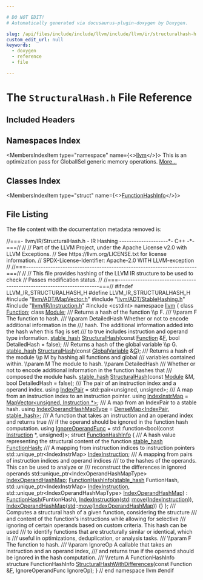 ```yaml
---

# DO NOT EDIT!
# Automatically generated via docusaurus-plugin-doxygen by Doxygen.

slug: /api/files/include/include/llvm/include/llvm/ir/structuralhash-h
custom_edit_url: null
keywords:
  - doxygen
  - reference
  - file

---
```





# The `StructuralHash.h` File Reference

<DoxygenPage pluginConfig={pluginConfig}>



## Included Headers

<IncludesList>
<IncludesListItem
  filePath="llvm/ADT/MapVector.h"
  permalink="/docs/api/files/include/include/llvm/include/llvm/adt/mapvector-h"
  isLocal="true" />
<IncludesListItem
  filePath="llvm/ADT/StableHashing.h"
  permalink="/docs/api/files/include/include/llvm/include/llvm/adt/stablehashing-h"
  isLocal="true" />
<IncludesListItem
  filePath="llvm/IR/Instruction.h"
  permalink="/docs/api/files/include/include/llvm/include/llvm/ir/instruction-h"
  isLocal="true" />
<IncludesListItem
  filePath="cstdint"
  permalink=""
  isLocal="false" />
</IncludesList>

## Namespaces Index

<MembersIndex>

<MembersIndexItem
  type="namespace"
  name={<><a href="/docs/api/namespaces/llvm">llvm</a></>}>
This is an optimization pass for GlobalISel generic memory operations. <a href="/docs/api/namespaces/llvm/#details">More...</a>
</MembersIndexItem>

</MembersIndex>

## Classes Index

<MembersIndex>

<MembersIndexItem
  type="struct"
  name={<><a href="/docs/api/structs/llvm/functionhashinfo">FunctionHashInfo</a></>}>
</MembersIndexItem>

</MembersIndex>


## File Listing

The file content with the documentation metadata removed is:

<ProgramListing>

<Link id="l00001" /><CodeLine lineNumber="1"><Highlight kind="comment">//===- llvm/IR/StructuralHash.h - IR Hashing --------------------&#42;- C++ -&#42;-===//</Highlight><Highlight kind="normal"></Highlight></CodeLine>
<Link id="l00002" /><CodeLine lineNumber="2"><Highlight kind="normal"></Highlight><Highlight kind="comment">//</Highlight><Highlight kind="normal"></Highlight></CodeLine>
<Link id="l00003" /><CodeLine lineNumber="3"><Highlight kind="normal"></Highlight><Highlight kind="comment">// Part of the LLVM Project, under the Apache License v2.0 with LLVM Exceptions.</Highlight><Highlight kind="normal"></Highlight></CodeLine>
<Link id="l00004" /><CodeLine lineNumber="4"><Highlight kind="normal"></Highlight><Highlight kind="comment">// See https://llvm.org/LICENSE.txt for license information.</Highlight><Highlight kind="normal"></Highlight></CodeLine>
<Link id="l00005" /><CodeLine lineNumber="5"><Highlight kind="normal"></Highlight><Highlight kind="comment">// SPDX-License-Identifier: Apache-2.0 WITH LLVM-exception</Highlight><Highlight kind="normal"></Highlight></CodeLine>
<Link id="l00006" /><CodeLine lineNumber="6"><Highlight kind="normal"></Highlight><Highlight kind="comment">//</Highlight><Highlight kind="normal"></Highlight></CodeLine>
<Link id="l00007" /><CodeLine lineNumber="7"><Highlight kind="normal"></Highlight><Highlight kind="comment">//===----------------------------------------------------------------------===//</Highlight><Highlight kind="normal"></Highlight></CodeLine>
<Link id="l00008" /><CodeLine lineNumber="8"><Highlight kind="normal"></Highlight><Highlight kind="comment">//</Highlight><Highlight kind="normal"></Highlight></CodeLine>
<Link id="l00009" /><CodeLine lineNumber="9"><Highlight kind="normal"></Highlight><Highlight kind="comment">// This file provides hashing of the LLVM IR structure to be used to check</Highlight><Highlight kind="normal"></Highlight></CodeLine>
<Link id="l00010" /><CodeLine lineNumber="10"><Highlight kind="normal"></Highlight><Highlight kind="comment">// Passes modification status.</Highlight><Highlight kind="normal"></Highlight></CodeLine>
<Link id="l00011" /><CodeLine lineNumber="11"><Highlight kind="normal"></Highlight><Highlight kind="comment">//</Highlight><Highlight kind="normal"></Highlight></CodeLine>
<Link id="l00012" /><CodeLine lineNumber="12"><Highlight kind="normal"></Highlight><Highlight kind="comment">//===----------------------------------------------------------------------===//</Highlight><Highlight kind="normal"></Highlight></CodeLine>
<Link id="l00013" /><CodeLine lineNumber="13"><Highlight kind="normal"></Highlight></CodeLine>
<Link id="l00014" /><CodeLine lineNumber="14"><Highlight kind="normal"></Highlight><Highlight kind="preprocessor">#ifndef LLVM&#95;IR&#95;STRUCTURALHASH&#95;H</Highlight><Highlight kind="normal"></Highlight></CodeLine>
<Link id="l00015" /><CodeLine lineNumber="15"><Highlight kind="normal"></Highlight><Highlight kind="preprocessor">#define LLVM&#95;IR&#95;STRUCTURALHASH&#95;H</Highlight><Highlight kind="normal"></Highlight></CodeLine>
<Link id="l00016" /><CodeLine lineNumber="16"><Highlight kind="normal"></Highlight></CodeLine>
<Link id="l00017" /><CodeLine lineNumber="17"><Highlight kind="normal"></Highlight><Highlight kind="preprocessor">#include &quot;<a href="/docs/api/files/include/include/llvm/include/llvm/adt/mapvector-h">llvm/ADT/MapVector.h</a>&quot;</Highlight><Highlight kind="normal"></Highlight></CodeLine>
<Link id="l00018" /><CodeLine lineNumber="18"><Highlight kind="normal"></Highlight><Highlight kind="preprocessor">#include &quot;<a href="/docs/api/files/include/include/llvm/include/llvm/adt/stablehashing-h">llvm/ADT/StableHashing.h</a>&quot;</Highlight><Highlight kind="normal"></Highlight></CodeLine>
<Link id="l00019" /><CodeLine lineNumber="19"><Highlight kind="normal"></Highlight><Highlight kind="preprocessor">#include &quot;<a href="/docs/api/files/include/include/llvm/include/llvm/ir/instruction-h">llvm/IR/Instruction.h</a>&quot;</Highlight><Highlight kind="normal"></Highlight></CodeLine>
<Link id="l00020" /><CodeLine lineNumber="20"><Highlight kind="normal"></Highlight><Highlight kind="preprocessor">#include &lt;cstdint&gt;</Highlight><Highlight kind="normal"></Highlight></CodeLine>
<Link id="l00021" /><CodeLine lineNumber="21"><Highlight kind="normal"></Highlight></CodeLine>
<Link id="l00022" /><CodeLine lineNumber="22"><Highlight kind="normal"></Highlight><Highlight kind="keyword">namespace </Highlight><Highlight kind="normal"><a href="/docs/api/namespaces/llvm">llvm</a> &#123;</Highlight></CodeLine>
<Link id="l00023" /><CodeLine lineNumber="23"><Highlight kind="normal"></Highlight></CodeLine>
<Link id="l00024" /><CodeLine lineNumber="24"><Highlight kind="normal"></Highlight><Highlight kind="keyword">class </Highlight><Highlight kind="normal"><a href="/docs/api/classes/llvm/function">Function</a>;</Highlight></CodeLine>
<Link id="l00025" /><CodeLine lineNumber="25"><Highlight kind="normal"></Highlight><Highlight kind="keyword">class </Highlight><Highlight kind="normal"><a href="/docs/api/classes/llvm/module">Module</a>;</Highlight></CodeLine>
<Link id="l00026" /><CodeLine lineNumber="26"><Highlight kind="normal"></Highlight><Highlight kind="comment"></Highlight></CodeLine>
<Link id="l00027" /><CodeLine lineNumber="27"><Highlight kind="comment">/// Returns a hash of the function \\p F.</Highlight></CodeLine>
<Link id="l00028" /><CodeLine lineNumber="28"><Highlight kind="comment">/// \\param F The function to hash.</Highlight></CodeLine>
<Link id="l00029" /><CodeLine lineNumber="29"><Highlight kind="comment">/// \\param DetailedHash Whether or not to encode additional information in the</Highlight></CodeLine>
<Link id="l00030" /><CodeLine lineNumber="30"><Highlight kind="comment">/// hash. The additional information added into the hash when this flag is set</Highlight></CodeLine>
<Link id="l00031" /><CodeLine lineNumber="31"><Highlight kind="comment">/// to true includes instruction and operand type information.</Highlight><Highlight kind="normal"></Highlight></CodeLine>
<Link id="l00032" /><CodeLine lineNumber="32"><Highlight kind="normal"><a href="/docs/api/namespaces/llvm/#a3f07bd5ee30b6a57ddc214f64d5fd941">stable&#95;hash</a> <a href="/docs/api/namespaces/llvm/#af18a8188b0254597abea12364ac397a6">StructuralHash</a>(</Highlight><Highlight kind="keyword">const</Highlight><Highlight kind="normal"> <a href="/docs/api/classes/llvm/function">Function</a> &amp;<a href="/docs/api/files/lib/lib/support/md5-cpp/#a96d73bbd7af15cb1fc38c3f4a3bd82e9">F</a>, </Highlight><Highlight kind="keywordtype">bool</Highlight><Highlight kind="normal"> DetailedHash = </Highlight><Highlight kind="keyword">false</Highlight><Highlight kind="normal">);</Highlight></CodeLine>
<Link id="l00033" /><CodeLine lineNumber="33"><Highlight kind="normal"></Highlight><Highlight kind="comment"></Highlight></CodeLine>
<Link id="l00034" /><CodeLine lineNumber="34"><Highlight kind="comment">/// Returns a hash of the global variable \\p G.</Highlight><Highlight kind="normal"></Highlight></CodeLine>
<Link id="l00035" /><CodeLine lineNumber="35"><Highlight kind="normal"><a href="/docs/api/namespaces/llvm/#a3f07bd5ee30b6a57ddc214f64d5fd941">stable&#95;hash</a> <a href="/docs/api/namespaces/llvm/#af18a8188b0254597abea12364ac397a6">StructuralHash</a>(</Highlight><Highlight kind="keyword">const</Highlight><Highlight kind="normal"> <a href="/docs/api/classes/llvm/globalvariable">GlobalVariable</a> &amp;<a href="/docs/api/files/lib/lib/support/md5-cpp/#ad96b7cf3182ce2ba85e5a7a93b12c441">G</a>);</Highlight></CodeLine>
<Link id="l00036" /><CodeLine lineNumber="36"><Highlight kind="normal"></Highlight><Highlight kind="comment"></Highlight></CodeLine>
<Link id="l00037" /><CodeLine lineNumber="37"><Highlight kind="comment">/// Returns a hash of the module \\p M by hashing all functions and global</Highlight></CodeLine>
<Link id="l00038" /><CodeLine lineNumber="38"><Highlight kind="comment">/// variables contained within. \\param M The module to hash. \\param DetailedHash</Highlight></CodeLine>
<Link id="l00039" /><CodeLine lineNumber="39"><Highlight kind="comment">/// Whether or not to encode additional information in the function hashes that</Highlight></CodeLine>
<Link id="l00040" /><CodeLine lineNumber="40"><Highlight kind="comment">/// composed the module hash.</Highlight><Highlight kind="normal"></Highlight></CodeLine>
<Link id="l00041" /><CodeLine lineNumber="41"><Highlight kind="normal"><a href="/docs/api/namespaces/llvm/#a3f07bd5ee30b6a57ddc214f64d5fd941">stable&#95;hash</a> <a href="/docs/api/namespaces/llvm/#af18a8188b0254597abea12364ac397a6">StructuralHash</a>(</Highlight><Highlight kind="keyword">const</Highlight><Highlight kind="normal"> <a href="/docs/api/classes/llvm/module">Module</a> &amp;M, </Highlight><Highlight kind="keywordtype">bool</Highlight><Highlight kind="normal"> DetailedHash = </Highlight><Highlight kind="keyword">false</Highlight><Highlight kind="normal">);</Highlight></CodeLine>
<Link id="l00042" /><CodeLine lineNumber="42"><Highlight kind="normal"></Highlight><Highlight kind="comment"></Highlight></CodeLine>
<Link id="l00043" /><CodeLine lineNumber="43"><Highlight kind="comment">/// The pair of an instruction index and a operand index.</Highlight><Highlight kind="normal"></Highlight></CodeLine>
<Link id="l00044" /><CodeLine lineNumber="44" lineLink="/docs/api/namespaces/llvm/#aac5c174796045b79a15a2bd17ced0d6f"><Highlight kind="normal"></Highlight><Highlight kind="keyword">using </Highlight><Highlight kind="normal"><a href="/docs/api/namespaces/llvm/#aac5c174796045b79a15a2bd17ced0d6f">IndexPair</a> = std::pair&lt;unsigned, unsigned&gt;;</Highlight></CodeLine>
<Link id="l00045" /><CodeLine lineNumber="45"><Highlight kind="normal"></Highlight><Highlight kind="comment"></Highlight></CodeLine>
<Link id="l00046" /><CodeLine lineNumber="46"><Highlight kind="comment">/// A map from an instruction index to an instruction pointer.</Highlight><Highlight kind="normal"></Highlight></CodeLine>
<Link id="l00047" /><CodeLine lineNumber="47" lineLink="/docs/api/namespaces/llvm/#a439bd5f3a661cbf4b5e546a765998732"><Highlight kind="normal"></Highlight><Highlight kind="keyword">using </Highlight><Highlight kind="normal"><a href="/docs/api/namespaces/llvm/#a439bd5f3a661cbf4b5e546a765998732">IndexInstrMap</a> = <a href="/docs/api/classes/llvm/mapvector">MapVector&lt;unsigned, Instruction &#42;&gt;</a>;</Highlight></CodeLine>
<Link id="l00048" /><CodeLine lineNumber="48"><Highlight kind="normal"></Highlight><Highlight kind="comment"></Highlight></CodeLine>
<Link id="l00049" /><CodeLine lineNumber="49"><Highlight kind="comment">/// A map from an IndexPair to a stable hash.</Highlight><Highlight kind="normal"></Highlight></CodeLine>
<Link id="l00050" /><CodeLine lineNumber="50" lineLink="/docs/api/namespaces/llvm/#a84743af686727e503a41a7cc9e590820"><Highlight kind="normal"></Highlight><Highlight kind="keyword">using </Highlight><Highlight kind="normal"><a href="/docs/api/namespaces/llvm/#a84743af686727e503a41a7cc9e590820">IndexOperandHashMapType</a> = <a href="/docs/api/classes/llvm/densemap">DenseMap&lt;IndexPair, stable&#95;hash&gt;</a>;</Highlight></CodeLine>
<Link id="l00051" /><CodeLine lineNumber="51"><Highlight kind="normal"></Highlight><Highlight kind="comment"></Highlight></CodeLine>
<Link id="l00052" /><CodeLine lineNumber="52"><Highlight kind="comment">/// A function that takes an instruction and an operand index and returns true</Highlight></CodeLine>
<Link id="l00053" /><CodeLine lineNumber="53"><Highlight kind="comment">/// if the operand should be ignored in the function hash computation.</Highlight><Highlight kind="normal"></Highlight></CodeLine>
<Link id="l00054" /><CodeLine lineNumber="54" lineLink="/docs/api/namespaces/llvm/#a04e795e9e085c774cef7409766d9e826"><Highlight kind="normal"></Highlight><Highlight kind="keyword">using </Highlight><Highlight kind="normal"><a href="/docs/api/namespaces/llvm/#a04e795e9e085c774cef7409766d9e826">IgnoreOperandFunc</a> = std::function&lt;bool(</Highlight><Highlight kind="keyword">const</Highlight><Highlight kind="normal"> <a href="/docs/api/classes/llvm/instruction">Instruction</a> &#42;, </Highlight><Highlight kind="keywordtype">unsigned</Highlight><Highlight kind="normal">)&gt;;</Highlight></CodeLine>
<Link id="l00055" /><CodeLine lineNumber="55"><Highlight kind="normal"></Highlight></CodeLine>
<Link id="l00056" /><CodeLine lineNumber="56" lineLink="/docs/api/structs/llvm/functionhashinfo"><Highlight kind="normal"></Highlight><Highlight kind="keyword">struct </Highlight><Highlight kind="normal"><a href="/docs/api/structs/llvm/functionhashinfo/#aea2663e0d31bed3084f018802267b5c1">FunctionHashInfo</a> &#123;</Highlight><Highlight kind="comment"></Highlight></CodeLine>
<Link id="l00057" /><CodeLine lineNumber="57"><Highlight kind="comment">  /// A hash value representing the structural content of the function</Highlight><Highlight kind="normal"></Highlight></CodeLine>
<Link id="l00058" /><CodeLine lineNumber="58" lineLink="/docs/api/structs/llvm/functionhashinfo/#a53710ecc9d5c197134ef13e5fee9fb85"><Highlight kind="normal">  <a href="/docs/api/namespaces/llvm/#a3f07bd5ee30b6a57ddc214f64d5fd941">stable&#95;hash</a> <a href="/docs/api/structs/llvm/functionhashinfo/#a53710ecc9d5c197134ef13e5fee9fb85">FunctionHash</a>;</Highlight><Highlight kind="comment"></Highlight></CodeLine>
<Link id="l00059" /><CodeLine lineNumber="59"><Highlight kind="comment">  /// A mapping from instruction indices to instruction pointers</Highlight><Highlight kind="normal"></Highlight></CodeLine>
<Link id="l00060" /><CodeLine lineNumber="60" lineLink="/docs/api/structs/llvm/functionhashinfo/#a601a20cabca86828bab466676a5b43ee"><Highlight kind="normal">  std::unique&#95;ptr&lt;IndexInstrMap&gt; <a href="/docs/api/structs/llvm/functionhashinfo/#a601a20cabca86828bab466676a5b43ee">IndexInstruction</a>;</Highlight><Highlight kind="comment"></Highlight></CodeLine>
<Link id="l00061" /><CodeLine lineNumber="61"><Highlight kind="comment">  /// A mapping from pairs of instruction indices and operand indices</Highlight></CodeLine>
<Link id="l00062" /><CodeLine lineNumber="62"><Highlight kind="comment">  /// to the hashes of the operands. This can be used to analyze or</Highlight></CodeLine>
<Link id="l00063" /><CodeLine lineNumber="63"><Highlight kind="comment">  /// reconstruct the differences in ignored operands</Highlight><Highlight kind="normal"></Highlight></CodeLine>
<Link id="l00064" /><CodeLine lineNumber="64" lineLink="/docs/api/structs/llvm/functionhashinfo/#aca2780c727031b075fc811f340c2f4bf"><Highlight kind="normal">  std::unique&#95;ptr&lt;IndexOperandHashMapType&gt; <a href="/docs/api/structs/llvm/functionhashinfo/#aca2780c727031b075fc811f340c2f4bf">IndexOperandHashMap</a>;</Highlight></CodeLine>
<Link id="l00065" /><CodeLine lineNumber="65"><Highlight kind="normal"></Highlight></CodeLine>
<Link id="l00066" /><CodeLine lineNumber="66" lineLink="/docs/api/structs/llvm/functionhashinfo/#aea2663e0d31bed3084f018802267b5c1"><Highlight kind="normal">  <a href="/docs/api/structs/llvm/functionhashinfo/#aea2663e0d31bed3084f018802267b5c1">FunctionHashInfo</a>(<a href="/docs/api/namespaces/llvm/#a3f07bd5ee30b6a57ddc214f64d5fd941">stable&#95;hash</a> FuntionHash,</Highlight></CodeLine>
<Link id="l00067" /><CodeLine lineNumber="67"><Highlight kind="normal">                   std::unique&#95;ptr&lt;IndexInstrMap&gt; <a href="/docs/api/structs/llvm/functionhashinfo/#a601a20cabca86828bab466676a5b43ee">IndexInstruction</a>,</Highlight></CodeLine>
<Link id="l00068" /><CodeLine lineNumber="68"><Highlight kind="normal">                   std::unique&#95;ptr&lt;IndexOperandHashMapType&gt; <a href="/docs/api/structs/llvm/functionhashinfo/#aca2780c727031b075fc811f340c2f4bf">IndexOperandHashMap</a>)</Highlight></CodeLine>
<Link id="l00069" /><CodeLine lineNumber="69"><Highlight kind="normal">      : <a href="/docs/api/structs/llvm/functionhashinfo/#a53710ecc9d5c197134ef13e5fee9fb85">FunctionHash</a>(FuntionHash),</Highlight></CodeLine>
<Link id="l00070" /><CodeLine lineNumber="70"><Highlight kind="normal">        <a href="/docs/api/structs/llvm/functionhashinfo/#a601a20cabca86828bab466676a5b43ee">IndexInstruction</a>(<a href="/docs/api/namespaces/std">std</a>::<a href="/docs/api/namespaces/llvm/#abfc9c7ecf70f66901e439f7c04ef3dbb">move</a>(<a href="/docs/api/structs/llvm/functionhashinfo/#a601a20cabca86828bab466676a5b43ee">IndexInstruction</a>)),</Highlight></CodeLine>
<Link id="l00071" /><CodeLine lineNumber="71"><Highlight kind="normal">        <a href="/docs/api/structs/llvm/functionhashinfo/#aca2780c727031b075fc811f340c2f4bf">IndexOperandHashMap</a>(<a href="/docs/api/namespaces/std">std</a>::<a href="/docs/api/namespaces/llvm/#abfc9c7ecf70f66901e439f7c04ef3dbb">move</a>(<a href="/docs/api/structs/llvm/functionhashinfo/#aca2780c727031b075fc811f340c2f4bf">IndexOperandHashMap</a>)) &#123;&#125;</Highlight></CodeLine>
<Link id="l00072" /><CodeLine lineNumber="72"><Highlight kind="normal">&#125;;</Highlight></CodeLine>
<Link id="l00073" /><CodeLine lineNumber="73"><Highlight kind="normal"></Highlight><Highlight kind="comment"></Highlight></CodeLine>
<Link id="l00074" /><CodeLine lineNumber="74"><Highlight kind="comment">/// Computes a structural hash of a given function, considering the structure</Highlight></CodeLine>
<Link id="l00075" /><CodeLine lineNumber="75"><Highlight kind="comment">/// and content of the function&#39;s instructions while allowing for selective</Highlight></CodeLine>
<Link id="l00076" /><CodeLine lineNumber="76"><Highlight kind="comment">/// ignoring of certain operands based on custom criteria. This hash can be used</Highlight></CodeLine>
<Link id="l00077" /><CodeLine lineNumber="77"><Highlight kind="comment">/// to identify functions that are structurally similar or identical, which is</Highlight></CodeLine>
<Link id="l00078" /><CodeLine lineNumber="78"><Highlight kind="comment">/// useful in optimizations, deduplication, or analysis tasks.</Highlight></CodeLine>
<Link id="l00079" /><CodeLine lineNumber="79"><Highlight kind="comment">/// \\param F The function to hash.</Highlight></CodeLine>
<Link id="l00080" /><CodeLine lineNumber="80"><Highlight kind="comment">/// \\param IgnoreOp A callable that takes an instruction and an operand index,</Highlight></CodeLine>
<Link id="l00081" /><CodeLine lineNumber="81"><Highlight kind="comment">/// and returns true if the operand should be ignored in the hash computation.</Highlight></CodeLine>
<Link id="l00082" /><CodeLine lineNumber="82"><Highlight kind="comment">/// \\return A FunctionHashInfo structure</Highlight><Highlight kind="normal"></Highlight></CodeLine>
<Link id="l00083" /><CodeLine lineNumber="83"><Highlight kind="normal">FunctionHashInfo <a href="/docs/api/namespaces/llvm/#a26bee962bfc116c19a2acd57fe65d304">StructuralHashWithDifferences</a>(</Highlight><Highlight kind="keyword">const</Highlight><Highlight kind="normal"> Function &amp;<a href="/docs/api/files/lib/lib/support/md5-cpp/#a96d73bbd7af15cb1fc38c3f4a3bd82e9">F</a>,</Highlight></CodeLine>
<Link id="l00084" /><CodeLine lineNumber="84"><Highlight kind="normal">                                               IgnoreOperandFunc IgnoreOp);</Highlight></CodeLine>
<Link id="l00085" /><CodeLine lineNumber="85"><Highlight kind="normal"></Highlight></CodeLine>
<Link id="l00086" /><CodeLine lineNumber="86"><Highlight kind="normal">&#125; </Highlight><Highlight kind="comment">// end namespace llvm</Highlight><Highlight kind="normal"></Highlight></CodeLine>
<Link id="l00087" /><CodeLine lineNumber="87"><Highlight kind="normal"></Highlight></CodeLine>
<Link id="l00088" /><CodeLine lineNumber="88"><Highlight kind="normal"></Highlight><Highlight kind="preprocessor">#endif</Highlight></CodeLine>

</ProgramListing>

</DoxygenPage>
